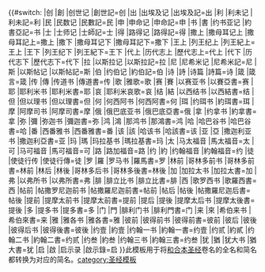 {{#switch:{{{1}}}
|创
|創
|创世记
|創世記=创
|出
|出埃及记
|出埃及記=出
|利
|利未记
|利未記=利
|民
|民数记
|民數記=民
|申
|申命记
|申命記=申
|书
|書
|约书亚记
|約書亞記=书
|士
|士师记
|士師記=士
|得
|路得记
|路得記=得
|撒上
|撒母耳记上
|撒母耳記上=撒上
|撒下
|撒母耳记下
|撒母耳記下=撒下
|王上
|列王纪上
|列王紀上=王上
|王下
|列王纪下
|列王紀下=王下
|代上
|历代志上
|歷代志上=代上
|代下
|历代志下
|歷代志下=代下
|拉
|以斯拉记
|以斯拉記=拉
|尼
|尼希米记
|尼希米記=尼
|斯
|以斯帖记
|以斯帖記=斯
|伯
|约伯记
|約伯記=伯
|诗
|詩
|诗篇
|詩篇=诗
|箴
|箴言=箴
|传
|傳
|传道书
|傳道書=传
|歌
|雅歌=歌
|赛
|賽
|以赛亚书
|以賽亞書=赛
|耶
|耶利米书
|耶利米書=耶
|哀
|耶利米哀歌=哀
|结
|結
|以西结书
|以西結書=结
|但
|但以理书
|但以理書=但
|何
|何西阿书
|何西阿書=何
|珥
|约珥书
|約珥書=珥
|摩
|阿摩司书
|阿摩司書=摩
|俄
|俄巴底亚书
|俄巴底亞書=俄
|拿
|约拿书
|約拿書=拿
|弥
|彌
|弥迦书
|彌迦書=弥
|鸿
|鴻
|那鸿书
|那鴻書=鸿
|哈
|哈巴谷书
|哈巴谷書=哈
|番
|西番雅书
|西番雅書=番
|该
|該
|哈该书
|哈該書=该
|亚
|亞
|撒迦利亚书
|撒迦利亞書=亚
|玛
|瑪
|玛拉基书
|瑪拉基書=玛
|太
|马太福音
|馬太福音=太
|可
|马可福音
|馬可福音=可
|路
|路加福音=路
|约
|約
|约翰福音
|約翰福音=约
|徒
|使徒行传
|使徒行傳=徒
|罗
|羅
|罗马书
|羅馬書=罗
|林前
|哥林多前书
|哥林多前書=林前
|林后
|林後
|哥林多后书
|哥林多後書=林後
|加
|加拉太书
|加拉太書=加
|弗
|以弗所书
|以弗所書=弗
|腓
|腓立比书
|腓立比書=腓
|西
|歌罗西书
|歌羅西書=西
|帖前
|帖撒罗尼迦前书
|帖撒羅尼迦前書=帖前
|帖后
|帖後
|帖撒羅尼迦后書=帖後
|提前
|提摩太前书
|提摩太前書=提前
|提后
|提後
|提摩太后书
|提摩太後書=提後
|多
|提多书
|提多書=多
|门
|門
|腓利门书
|腓利門書=门
|来
|來
|希伯来书
|希伯來書=来
|雅
|雅各书
|雅各書=雅
|彼前
|彼得前书
|彼得前書=彼前
|彼后
|彼後
|彼得后书
|彼得後書=彼後
|约壹
|約壹
|约翰一书
|約翰一書=约壹
|约贰
|約貳
|约翰二书
|約翰二書=约贰
|约叁
|約叁
|约翰三书
|約翰三書=约叁
|犹
|猶
|犹大书
|猶大書=犹
|启
|啟
|启示录
|啟示錄=启
}}<noinclude>此模板用于将[[和合本聖經|和合本圣经]]卷名的全名和简名都转换为对应的简名。[[category:圣经模板]]</noinclude>